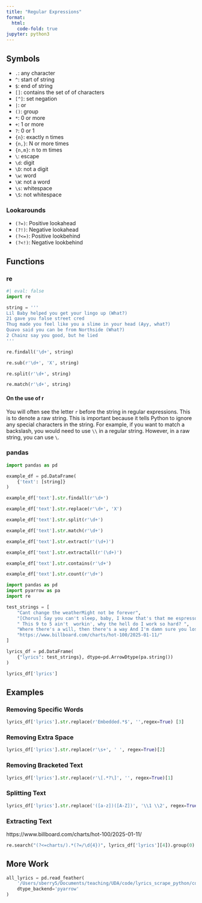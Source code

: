 ```yaml
---
title: "Regular Expressions"
format:
  html:
    code-fold: true
jupyter: python3
---
```


## Symbols

- `.`: any character
- `^`: start of string
- `$`: end of string
- `[]`: contains the set of of characters
- `[^]`: set negation
- `|`: or
- `()`: group
- `*`: 0 or more
- `+`: 1 or more
- `?`: 0 or 1
- `{n}`: exactly n times
- `{n,}`: N or more times
- `{n,m}`: n to m times
- `\`: escape
- `\d`: digit
- `\D`: not a digit
- `\w`: word
- `\W`: not a word
- `\s`: whitespace
- `\S`: not whitespace

### Lookarounds

- `(?=)`: Positive lookahead
- `(?!)`: Negative lookahead
- `(?<=)`: Positive lookbehind
- `(?<!)`: Negative lookbehind


## Functions

### re

```python
#| eval: false
import re

string = '''
Lil Baby helped you get your lingo up (What?)
21 gave you false street cred
Thug made you feel like you a slime in your head (Ayy, what?)
Quavo said you can be from Northside (What?)
2 Chainz say you good, but he lied
'''

re.findall('\d+', string)

re.sub(r'\d+', 'X', string)

re.split(r'\d+', string)

re.match(r'\d+', string)
```

#### On the use of r

You will often see the letter `r` before the string in regular expressions. This is to denote a raw string. This is important because it tells Python to ignore any special characters in the string. For example, if you want to match a backslash, you would need to use `\\` in a regular string. However, in a raw string, you can use `\`. 

### pandas

```python
import pandas as pd

example_df = pd.DataFrame(
    {'text': [string]}
)

example_df['text'].str.findall(r'\d+')

example_df['text'].str.replace(r'\d+', 'X')

example_df['text'].str.split(r'\d+')

example_df['text'].str.match(r'\d+')

example_df['text'].str.extract(r'(\d+)')

example_df['text'].str.extractall(r'(\d+)')

example_df['text'].str.contains(r'\d+')

example_df['text'].str.count(r'\d+')
```


```python
import pandas as pd
import pyarrow as pa
import re
```

```python
test_strings = [
    "Cant change the weatherMight not be forever",
    "[Chorus] Say you can't sleep, baby, I know that's that me espresso [verse 1]",
    " This 9 to 5 ain't  workin', why the hell do I work so hard? ",
    "Where there's a will, then there's a way And I'm damn sure you lost it Embedded lyrics here", 
    "https://www.billboard.com/charts/hot-100/2025-01-11/"
]
```

```python
lyrics_df = pd.DataFrame(
    {"lyrics": test_strings}, dtype=pd.ArrowDtype(pa.string()) 
)

lyrics_df['lyrics']
```

## Examples

### Removing Specific Words

```python
lyrics_df['lyrics'].str.replace(r'Embedded.*$', '',regex=True) [3]
```

### Removing Extra Space

```python
lyrics_df['lyrics'].str.replace(r'\s+', ' ', regex=True)[2]
```

### Removing Bracketed Text

```python
lyrics_df['lyrics'].str.replace(r'\[.*?\]', '', regex=True)[1]
```

### Splitting Text

```python
lyrics_df['lyrics'].str.replace('([a-z])([A-Z])', '\\1 \\2', regex=True)[0]
```

### Extracting Text

https://www.billboard.com/charts/hot-100/2025-01-11/

```python
re.search("(?<=charts/).*(?=/\d{4})", lyrics_df['lyrics'][4]).group(0)
```

## More Work

```python
all_lyrics = pd.read_feather(
    '/Users/sberry5/Documents/teaching/UDA/code/lyrics_scrape_python/complete_lyrics_2025.feather', 
    dtype_backend='pyarrow'
)
```
